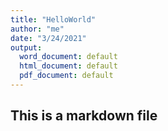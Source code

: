 ```yaml
---
title: "HelloWorld"
author: "me"
date: "3/24/2021"
output:
  word_document: default
  html_document: default
  pdf_document: default
---
```


## This is a markdown file

